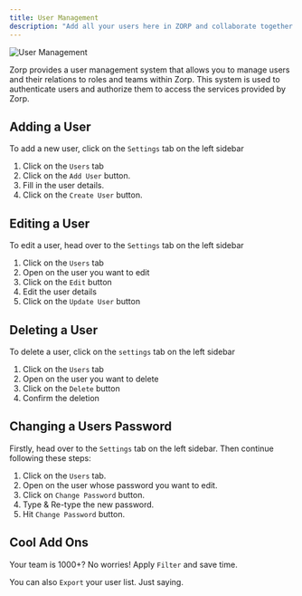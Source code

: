 ```yaml
---
title: User Management
description: "Add all your users here in ZORP and collaborate together."
---
```



![User Management](./images/usersetting.png)

Zorp provides a user management system that allows you to manage users and their relations to roles and teams within Zorp. This system is used to authenticate users and authorize them to access the services provided by Zorp.

## Adding a User
To add a new user, click on the `Settings` tab on the left sidebar

1. Click on the `Users` tab
2. Click on the `Add User` button.
3. Fill in the user details.
4. Click on the `Create User` button.

## Editing a User
To edit a user, head over to the `Settings` tab on the left sidebar

1. Click on the `Users` tab
2. Open on the user you want to edit
3. Click on the `Edit` button
4. Edit the user details
5. Click on the `Update User` button

## Deleting a User
To delete a user, click on the `settings` tab on the left sidebar

1. Click on the `Users` tab
2. Open on the user you want to delete
3. Click on the `Delete` button
4. Confirm the deletion

## Changing a Users Password
Firstly, head over to the `Settings` tab on the left sidebar. Then continue following these steps:

1. Click on the `Users` tab.
2. Open on the user whose password you want to edit.
3. Click on `Change Password` button.
4. Type & Re-type the new password.
5. Hit `Change Password` button.

## Cool Add Ons
Your team is 1000+? No worries! Apply `Filter` and save time.

You can also `Export` your user list. Just saying.
